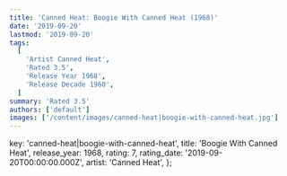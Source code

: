 ```yaml
---
title: 'Canned Heat: Boogie With Canned Heat (1968)'
date: '2019-09-20'
lastmod: '2019-09-20'
tags:
  [
    'Artist Canned Heat',
    'Rated 3.5',
    'Release Year 1968',
    'Release Decade 1960',
  ]
summary: 'Rated 3.5'
authors: ['default']
images: ['/content/images/canned-heat|boogie-with-canned-heat.jpg']
---
```


  key: 'canned-heat|boogie-with-canned-heat',
  title: 'Boogie With Canned Heat',
  release_year: 1968,
  rating: 7,
  rating_date: '2019-09-20T00:00:00.000Z',
  artist: 'Canned Heat',
};

<MusicRating data={data} />
